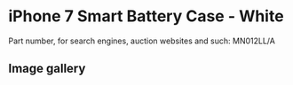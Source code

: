 
# iPhone 7 Smart Battery Case - White

Part number, for search engines, auction websites and such: MN012LL/A

## Image gallery

<div style={{ width: "768px" }}>
  <GalleryComponent
    images={[
      {
        original: "/everysource/MN012.webp",
        thumbnail: "/everypreview/MN012.webp",
      },
      {
        original: "/everysource/MN012_AV1_GOLD.webp",
        thumbnail: "/everypreview/MN012_AV1_GOLD.webp",
      },
      {
        original: "/everysource/MN012_AV1_JET_BLACK.webp",
        thumbnail: "/everypreview/MN012_AV1_JET_BLACK.webp",
      },
      {
        original: "/everysource/MN012_AV1_RED.webp",
        thumbnail: "/everypreview/MN012_AV1_RED.webp",
      },
      {
        original: "/everysource/MN012_AV1_SILVER.webp",
        thumbnail: "/everypreview/MN012_AV1_SILVER.webp",
      },
      {
        original: "/everysource/MN012_AV2.webp",
        thumbnail: "/everypreview/MN012_AV2.webp",
      },
      {
        original: "/everysource/MN012_AV3.webp",
        thumbnail: "/everypreview/MN012_AV3.webp",
      }
    ]}
  />
</div>